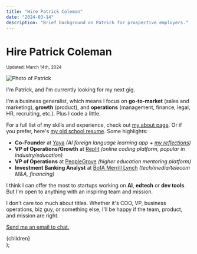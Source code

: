 ```yaml
---
title: "Hire Patrick Coleman"
date: "2024-03-14"
description: "Brief background on Patrick for prospective employers."
---
```



# Hire Patrick Coleman

<small>
  Updated: <time dateTime={date}>March 14th, 2024</time>
</small>

<Image
  src="/images/patrick-photo.png"
  className="rounded-full mx-auto mb-6 md:mb-8"
  alt="Photo of Patrick"
  width={200}
  height={200}
/>

I'm Patrick, and I'm currently looking for my next gig.

I'm a business generalist, which means I focus on **go-to-market** (sales and marketing), **growth** (product), and **operations** (management, finance, legal, HR, recruiting, etc.). Plus I code a little.

For a full list of my skills and experience, check out [my about page](/about). Or if you prefer, here's [my old school resume](https://drive.google.com/file/d/1AZET_lj4QuQieDRsUENcl9YqcPWRQeSq/view?usp=drive_link). Some highlights:

- **Co-Founder** at [Yaya](https://yaya.press/) _(AI foreign language learning app + [my reflections](/posts/yaya))_
- **VP of Operations/Growth** at [Replit](https://replit.com/) _(online coding platform, popular in industry/education)_
- **VP of Operations** at [PeopleGrove](https://peoplegrove.com/) _(higher education mentoring platform)_
- **Investment Banking Analyst** at [BofA Merrill Lynch](https://www.bofaml.com/) _(tech/media/telecom M&A, financing)_

I think I can offer the most to startups working on **AI**, **edtech** or **dev tools**. But I'm open to anything with an inspiring team and mission.

I don't care too much about titles. Whether it's COO, VP, business operations, biz guy, or something else, I'll be happy if the team, product, and mission are right.

[Send me an email to chat.](mailto:patrick@pscoleman.me)

  <Layout title={title} description={description}>
    <MDXProvider components={MdxComponents}>
      <div className="prose max-w-none prose-stone dark:prose-invert dark:prose-headings:text-text-darkbold dark:prose-a:text-text-darkbold dark:prose-strong:text-text-darkbold">
        {children}
      </div>
    </MDXProvider>
  </Layout>
);
